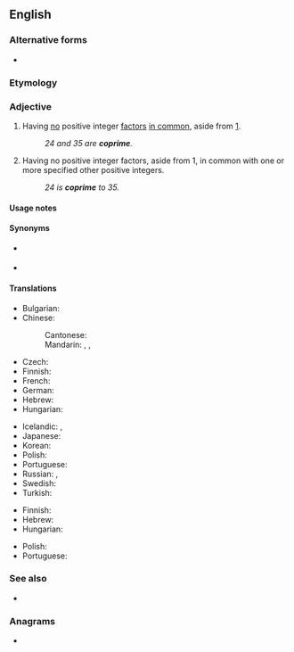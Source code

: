 ==English==
{{wikipedia}}

===Alternative forms===
* {{l|en|co-prime}}

===Etymology===
{{prefix|en|co|prime}}

===Adjective===
{{en-adj|-}}

# {{lb|en|number theory|of two or more positive integers}} Having [[no]] positive integer [[factor]]s [[in common]], aside from [[1]].
#: ''24 and 35 are '''coprime'''.''
# {{lb|en|number theory|of a positive integer}} Having no positive integer factors, aside from 1, in common with one or more specified other positive integers.
#: ''24 is '''coprime''' to 35.''

====Usage notes====
{{en-usage-equal}}

====Synonyms====
* {{sense|having no factors in common}} {{l|en|relatively prime}}
* {{sense|having no factors in common with}} {{l|en|relatively prime}}

====Translations====
{{trans-top|(of two or more positive integers) having no factors in common}}
* Bulgarian: {{t|bg|взаимно прости|p|tr=vzaimno prosti|sc=Cyrl}}
* Chinese:
*: Cantonese: {{t|yue|互素|tr=wu6 sou3}}
*: Mandarin: {{t|cmn|互質}}, {{t|cmn|互质|tr=hùzhì, hùzhí}}, {{t+|cmn|互素|tr=hùsù}}
* Czech: {{t|cs|nesoudělný}}
* Finnish: {{t|fi|[[keskenään]] [[jaoton|jaottomia]]|p}}
* French: {{t+|fr|premiers entre eux}}
* German: {{t+|de|teilerfremd}}
* Hebrew: {{t+|he|זר|tr=zar}}
* Hungarian: {{t|hu|relatív prímek|p}}
{{trans-mid}}
* Icelandic: {{t|is|ósamþátta|m}}, {{t|is|ósamþættur|m}}
* Japanese: {{t+|ja|互いに素|tr=tagai ni so}}
* Korean: {{t|ko|서로소}}
* Polish: {{t|pl|względnie pierwsze|p}}
* Portuguese: {{t|pt|coprimo}}
* Russian: {{t|ru|взаи́мно просто́й}}, {{t|ru|взаи́мно просты́е|p}}
* Swedish: {{t|sv|relativt prima}}
* Turkish: {{t|tr|aralarında asal}}
{{trans-bottom}}

{{trans-top|(of a positive integer) having no factor in common with...}}
* Finnish: {{t|fi|[[keskenään]] [[jaoton]] ... [[kanssa]]}}
* Hebrew: {{t+|he|זר|tr=zár}}
* Hungarian: {{t|hu|relatív prím}}
{{trans-mid}}
* Polish: {{t|pl|względnie pierwsza|f}}
* Portuguese: {{t|pt|coprimo}}
{{trans-bottom}}

===See also===
* {{l|en|greatest common divisor}}

===Anagrams===
* {{anagrams|en|meropic}}